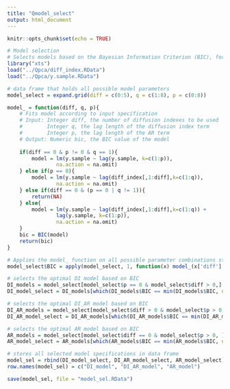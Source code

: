 ```yaml
---
title: "Qmodel_select"
output: html_document
---
```


```r
knitr::opts_chunk$set(echo = TRUE)
```

```R
# Model selection
# Selects models based on the Bayesian Information Criterion (BIC), for each of the desired model specifications
library("xts")
load("../Qpca/diff_index.RData")
load("../Qpca/y.sample.RData")

# data frame that holds all possible model parameters
model_select = expand.grid(diff = c(0:5), q = c(1:8), p = c(0:8))

model_ = function(diff, q, p){
    # Fits model according to input specification
    # Input: Integer diff, the number of diffusion indexes to be used
    #        Integer q, the lag length of the diffusion index term
    #        Integer p, the lag length of the AR term
    # Output: Numeric bic, the BIC value of the model
  
    if(diff == 0 & p != 0 & q == 1){
        model = lm(y.sample ~ lag(y.sample, k=c(1:p)),
                na.action = na.omit)
    } else if(p == 0){
        model = lm(y.sample ~ lag(diff_index[,1:diff],k=c(1:q)),
                na.action = na.omit)
    } else if(diff == 0 & (p == 0 | q != 1)){
        return(NA)
    } else{
        model = lm(y.sample ~ lag(diff_index[,1:diff],k=c(1:q)) + 
                lag(y.sample, k=c(1:p)),
                na.action = na.omit)
    }
    bic = BIC(model)
    return(bic)
}

# Applies the model_ function on all possible parameter combinations stored in model_select
model_select$BIC = apply(model_select, 1, function(x) model_(x['diff'],x['q'],x['p']))

# selects the optimal DI model based on BIC
DI_models = model_select[model_select$p == 0 & model_select$diff > 0,]
DI_model_select = DI_models[which(DI_models$BIC == min(DI_models$BIC, na.rm = T)),]

# selects the optimal DI_AR model based on BIC
DI_AR_models = model_select[model_select$diff > 0 & model_select$p > 0,]
DI_AR_model_select = DI_AR_models[which(DI_AR_models$BIC == min(DI_AR_models$BIC, na.rm = T)),]

# selects the optimal AR model based on BIC
AR_models = model_select[model_select$diff == 0 & model_select$p > 0, ]
AR_model_select = AR_models[which(AR_models$BIC == min(AR_models$BIC, na.rm = T)),]

# stores all selected model specifications in data frame
model_sel = rbind(DI_model_select, DI_AR_model_select, AR_model_select)
row.names(model_sel) = c("DI_model", "DI_AR_model", "AR_model")

save(model_sel, file = "model_sel.RData")
```